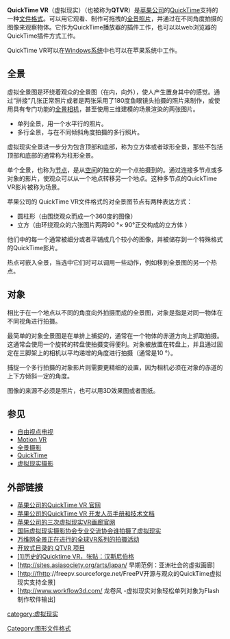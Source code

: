 {{Unreferenced|time=2017-08-07T20:47:18+00:00}}
'''QuickTime VR'''（虚拟现实）（也被称为'''QTVR'''）是[[苹果公司|苹果公司]]的[[QuickTime|QuickTime]]支持的一种[[文件格式|文件格式]]。可以用它观看、制作可拖拽的[[全景照片|全景照片]]，并通过在不同角度拍摄的图像来观察物体。它作为QuickTime播放器的插件工作，也可以以web浏览器的QuickTime插件方式工作。

QuickTime VR可以在[[Windows系统|Windows系统]]中也可以在苹果系统中工作。

== 全景 ==
虚拟全景图是环绕着观众的全景图（在内，向外），使人产生置身其中的感觉。通过“拼接”几张正常照片或者是两张采用了180度鱼眼镜头拍摄的照片来制作，或使用具有专门功能的[[全景相机|全景相机]]，甚至使用三维建模的场景渲染的两张图片。
*单列全景，用一个水平行的照片。
*多行全景，与在不同倾斜角度拍摄的多行照片。
虚拟现实全景进一步分为包含顶部和底部，称为立方体或者球形全景，那些不包括顶部和底部的通常称为柱形全景。

单个全景，也称为[[节点|节点]]，是从[[空间|空间]]的独立的一个点拍摄到的。通过连接多节点或多对象的影片，使观众可以从一个地点转移另一个地点。这种多节点的QuickTime VR影片被称为场景。

苹果公司的  QuickTime VR文件格式的对全景图节点有两种表达方式：
*圆柱形（由围绕观众而成一个360度的图像）
*立方（由环绕观众的六张图片两两90 °× 90°正交构成的立方体 ）

他们中的每一个通常被细分或者平铺成几个较小的图像，并被储存到一个特殊格式的QuickTime影片。

热点可嵌入全景，当选中它们时可以调用一些动作，例如移到全景图的另一个热点。

== 对象 ==
相比于在一个地点以不同的角度向外拍摄而成的全景图，对象是指是对同一物体在不同视角进行拍摄。

最简单的对象全景图是在单排上捕捉的，通常在一个物体的赤道方向上抓取拍摄。这通常会使用一个旋转的转盘使拍摄变得便利。对象被放置在转盘上，并且通过固定在三脚架上的相机以平均递增的角度进行拍摄（通常是10 °）。

捕捉一个多行拍摄的对象影片则需要更精细的设置，因为相机必须在对象的赤道的上下方倾斜一定的角度。

图像的来源不必须是照片，也可以用3D效果图或者图纸。

== 参见 ==
*[[自由视点电视|自由视点电视]]
*[[Motion_VR|Motion VR]]
*[[全景摄影|全景摄影]]
*[[QuickTime|QuickTime]]
*[[虚拟现实摄影|虚拟现实摄影]]

== 外部链接 ==
*[https://web.archive.org/web/20100524065120/http://www.apple.com/quicktime/technologies/qtvr/ 苹果公司的QuickTime VR 官网]
*[http://developer.apple.com/library/mac/navigation/index.html#topic=Guides&section=Resource+Types  苹果公司的QuickTime VR 开发人员手册和技术文档]{{Wayback|url=http://developer.apple.com/library/mac/navigation/index.html#topic=Guides&section=Resource+Types |date=20110315041955 }}
*[https://web.archive.org/web/20100318060451/http://www.apple.com/quicktime/gallery/cubicvr/ 苹果公司的三次虚拟现实VR画廊官网]
*[http://ivrpa.org/ 国际虚拟现实摄影协会专业交流协会谁拍摄了虚拟现实]{{Wayback|url=http://ivrpa.org/ |date=20110305213455 }}
*[http://worldwidepanorama.org/worldwidepanorama/wwp/index.html 万维网全景正在进行的全球VR系列的拍摄活动]{{Wayback|url=http://worldwidepanorama.org/worldwidepanorama/wwp/index.html |date=20110211135551 }}
*[http://en.wikipedia.org/wiki/Open_Directory_Project 开放式目录的	QTVR 项目]{{Wayback|url=http://en.wikipedia.org/wiki/Open_Directory_Project |date=20110316222838 }}
*[https://web.archive.org/web/20090924034151/http://lists.apple.com/archives/quicktime-vr/2005/Nov/msg00037.html [1<nowiki>]</nowiki>历史的Quicktime VR，张贴：汉斯尼伯格]
*[http://sites.asiasociety.org/arts/japan/{{Wayback|url=http://sites.asiasociety.org/arts/japan/ |date=20110312081551 }}   早期范例：亚洲社会的虚拟画廊]
*[http://fhttp{{Dead link|date=2019年5月 |bot=InternetArchiveBot |fix-attempted=yes }}://freepv.sourceforge.net/FreePV开源与观众的QuickTime虚拟现实支持全景]{{Wayback|url=http://freepv.sourceforge.net/FreePV%E5%BC%80%E6%BA%90%E4%B8%8E%E8%A7%82%E4%BC%97%E7%9A%84QuickTime%E8%99%9A%E6%8B%9F%E7%8E%B0%E5%AE%9E%E6%94%AF%E6%8C%81%E5%85%A8%E6%99%AF |date=20110325054920 }}
*[http://www.workflow3d.com/{{Wayback|url=http://www.workflow3d.com/ |date=20110209202753 }} 龙卷风 -虚拟现实对象轻松单列对象为Flash制作软件输出]

{{Compression Formats}}

[[Category:图形文件格式|Category:图形文件格式]]
[[category:虚拟现实|category:虚拟现实]]